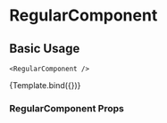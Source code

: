 

<Meta 
    title="Feedback/RegularComponent" 
    component={RegularComponent} 
/>


# RegularComponent

## Basic Usage

```JSX
<RegularComponent />
```

<Canvas>
    <Story name="Basic Usage">
        {Template.bind({})}
    </Story>
</Canvas>

### RegularComponent Props

<ArgsTable of={RegularComponent} />